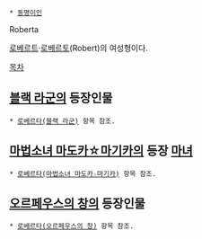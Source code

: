  * [[동명이인]]

Roberta

[[로베르트]]·[[로베르토]](Robert)의 여성형이다.

[[목차]]

== [[블랙 라군]]의 등장인물 ==
 * [[로베르타(블랙 라군)]] 항목 참조.

== [[마법소녀 마도카☆마기카]]의 등장 [[마녀]] ==
 * [[로베르타(마법소녀 마도카☆마기카)]] 항목 참조.

== [[오르페우스의 창]]의 등장인물 ==
 * [[로베르타(오르페우스의 창)]] 항목 참조.
